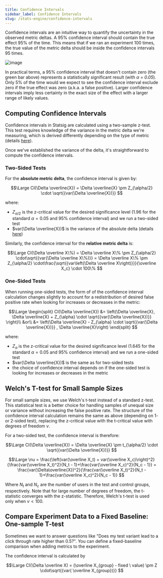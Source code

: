 ```yaml
---
title: Confidence Intervals
sidebar_label: Confidence Intervals
slug: /stats-engine/confidence-intervals
---
```


Confidence intervals are an intuitive way to quantify the uncertainty in the observed metric deltas. A 95% confidence interval should contain the true effect 95% of the time. This means that if we ran an experiment 100 times, the true value of the metric delta should be inside the confidence intervals 95 times.

![image](https://user-images.githubusercontent.com/90343952/168382034-73afed14-d9f5-42cb-ade1-034526002a0b.png)

In practical terms, a 95% confidence interval that doesn't contain zero (the green bar above) represents a statistically significant result (with _&alpha; = 0.05_). Only 5% of the time would we expect to see the confidence interval exclude zero if the true effect was zero (a.k.a. a false positive). Larger confidence intervals imply less certainty in the exact size of the effect with a larger range of likely values.

## Computing Confidence Intervals

Confidence intervals in Statsig are calculated using a two-sample z-test. This test requires knowledge of the variance in the metric delta we're measuring, which is derived differently depending on the type of metric (details [here](/stats-engine/variance)).

Once we've established the variance of the delta, it's straightforward to compute the confidence intervals.

### Two-Sided Tests

For the **absolute metric delta**, the confidence interval is given by:

$$\Large
CI(\Delta \overline{X}) = \Delta \overline{X} \pm Z_{\alpha/2} \cdot \sqrt{{var(\Delta \overline{X})}}  
$$

where:

- $Z_{\alpha/2}$ is the z-critical value for the desired significance level (1.96 for the standard $\alpha=0.05$ and 95% confidence interval) and we run a two-sided test
- $var(\Delta \overline{X})$ is the variance of the absolute delta (details [here](/stats-engine/variance))

Similarly, the confidence interval for the **relative metric delta** is:

$$\Large
CI(\Delta \overline X\%)
= \Delta \overline X\% \pm Z_{\alpha/2} \cdot\sqrt{{var(\Delta \overline X\%)}}
= \Delta \overline X\% \pm Z_{\alpha/2} \cdot\frac{\sqrt{{var\left(\Delta \overline X\right)}}}{\overline X_c} \cdot 100\% 
$$

### One-Sided Tests

When running one-sided tests, the form of of the confidence interval calculation changes slightly to account for a redistribution of desired false positive rate when looking for increases or decreases in the metric:

$$\Large
\begin{split}
CI(\Delta \overline{X}) &= \left(\Delta \overline{X}, \Delta \overline{X} + Z_{\alpha} \cdot \sqrt{{var(\Delta \overline{X})}}  \right)\\
&or\\
&= \left(\Delta \overline{X} - Z_{\alpha} \cdot \sqrt{{var(\Delta \overline{X})}}  , \Delta \overline{X}\right)
\end{split}
$$

where:

- $Z_{\alpha}$ is the z-critical value for the desired significance level (1.645 for the standard $\alpha=0.05$ and 95% confidence interval) and we run a one-sided test
- $var(\Delta \overline{X})$ is the same as for two-sided tests
- the choice of confidence interval depends on if the one-sided test is looking for increases or decreases in the metric

## Welch's T-test for Small Sample Sizes

For small sample sizes, we use Welch's t-test instead of a standard z-test. This statistical test is a better choice for handling samples of unequal size or variance without increasing the false positive rate. The structure of the confidence interval calculation remains the same as above (depending on 1- or 2-sided test), replacing the z-critical value with the t-critical value with degrees of freedom $\nu$.

For a two-sided test, the confidence interval is therefore:

$$\Large
CI(\Delta \overline{X}) = \Delta \overline{X} \pm t_{\alpha/2} \cdot \sqrt{{var(\Delta \overline{X})}}  
$$

$$\Large
\nu = \frac{\left(var(\overline X_t) + var(\overline X_c)\right)^2}{\frac{var(\overline X_t)^2}{N_t - 1}+\frac{var(\overline X_c)^2}{N_c - 1}}
= \frac{var(\Delta\overline{X})^2}{\frac{var(\overline X_t)^2}{N_t - 1}+\frac{var(\overline X_c)^2}{N_c - 1}}
$$

Where $N_t$ and $N_c$ are the number of users in the test and control groups, respectively. Note that for large number of degrees of freedom, the t-statistic converges with the z-statistic. Therefore, Welch's t-test is used only when $\nu < 100$.

## Compare Experiment Data to a Fixed Baseline: One-sample T-test

Sometimes we want to answer questions like "Does my test variant lead to a click through rate higher than 0.5?". You can define a fixed-baseline comparison when adding metrics to the experiment.

The confidence interval is calculated by

$$\Large
CI(\Delta \overline X) = (\overline X_{group} - fixed \ value) \pm Z \cdot\sqrt{{var( \overline X_{group})}}
$$
